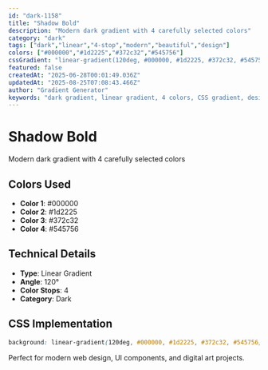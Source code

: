 ```yaml
---
id: "dark-1158"
title: "Shadow Bold"
description: "Modern dark gradient with 4 carefully selected colors"
category: "dark"
tags: ["dark","linear","4-stop","modern","beautiful","design"]
colors: ["#000000","#1d2225","#372c32","#545756"]
cssGradient: "linear-gradient(120deg, #000000, #1d2225, #372c32, #545756)"
featured: false
createdAt: "2025-06-28T00:01:49.036Z"
updatedAt: "2025-08-25T07:08:43.466Z"
author: "Gradient Generator"
keywords: "dark gradient, linear gradient, 4 colors, CSS gradient, design, #000000, #1d2225, #372c32, #545756"
---
```


# Shadow Bold

Modern dark gradient with 4 carefully selected colors

## Colors Used
- **Color 1**: #000000
- **Color 2**: #1d2225
- **Color 3**: #372c32
- **Color 4**: #545756

## Technical Details
- **Type**: Linear Gradient
- **Angle**: 120°
- **Color Stops**: 4
- **Category**: Dark

## CSS Implementation
```css
background: linear-gradient(120deg, #000000, #1d2225, #372c32, #545756);
```

Perfect for modern web design, UI components, and digital art projects.
